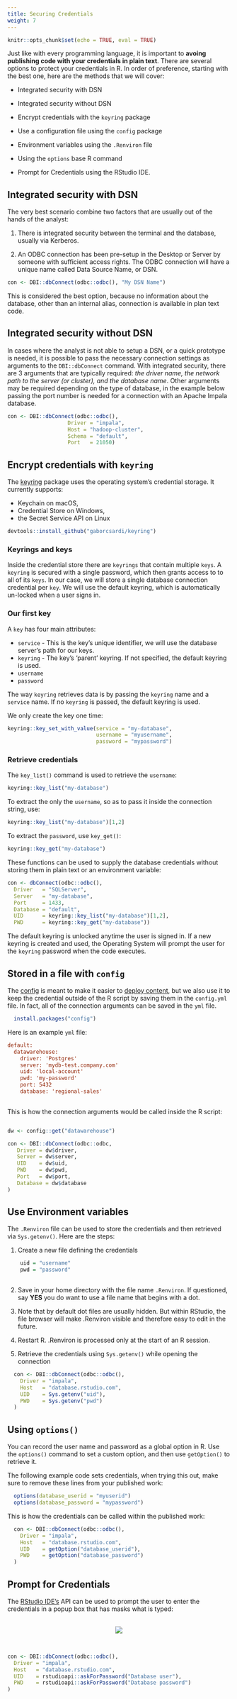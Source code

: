 ```yaml
---
title: Securing Credentials
weight: 7
---
```


```r
knitr::opts_chunk$set(echo = TRUE, eval = TRUE)
```

Just like with every programming language, it is important to **avoing publishing code with your credentials in plain text**.  There are several options to protect your credentials in R.  In order of preference, starting with the best one, here are the methods that we will cover:

- Integrated security with DSN

- Integrated security without DSN

- Encrypt credentials with the `keyring` package

- Use a configuration file using the `config` package

- Environment variables using the `.Renviron` file

- Using the `options` base R command

- Prompt for Credentials using the RStudio IDE.

## Integrated security with DSN

The very best scenario combine two factors that are usually out of the hands of the analyst:

1. There is integrated security between the terminal and the database, usually via Kerberos.

1. An ODBC connection has been pre-setup in the Desktop or Server by someone with sufficient access rights.  The ODBC connection will have a unique name called Data Source Name, or DSN.

```r
con <- DBI::dbConnect(odbc::odbc(), "My DSN Name")

```

This is considered the best option, because no information about the database, other than an internal alias, connection is available in plan text code. 

## Integrated security without DSN

In cases where the analyst is not able to setup a DSN, or a quick prototype is needed, it is possible to pass the necessary connection settings as arguments to the `DBI::dbConnect` command.  With integrated security, there are 3 arguments that are typically required: *the driver name, the network path to the server (or cluster), and the database name*. Other arguments may be required depending on the type of database, in the example below passing the port number is needed for a connection with an Apache Impala database.

```r
con <- DBI::dbConnect(odbc::odbc(),
                   Driver = "impala", 
                   Host = "hadoop-cluster",
                   Schema = "default",
                   Port   = 21050)
```


## Encrypt credentials with `keyring`

The [keyring](https://github.com/gaborcsardi/keyring) package uses the operating system's credential storage. It currently supports:

- Keychain on macOS,
- Credential Store on Windows,
- the Secret Service API on Linux


```r
devtools::install_github("gaborcsardi/keyring")
```

### Keyrings and keys

Inside the credential store there are `keyrings` that contain multiple `keys`.  A `keyring` is secured with a single password, which then grants access to to all of its `keys`.  In our case, we will store a single database connection credential per `key`. We will use the default keyring, which is automatically un-locked when a user signs in.

### Our first key

A `key` has four main attributes:

- `service` - This is the key's unique identifier, we will use the database server's path for our keys.
- `keyring` - The key's 'parent' keyring. If not specified, the default keyring is used.
- `username`
- `password` 

The way `keyring` retrieves data is by passing the `keyring` name and a `service` name. If no `keyring` is passed, the default keyring is used.

We only create the key one time:

```r
keyring::key_set_with_value(service = "my-database", 
                            username = "myusername", 
                            password = "mypassword")
```

### Retrieve credentials

The `key_list()` command is used to retrieve the `username`:

```r
keyring::key_list("my-database")
```

To extract the only the `username`, so as to pass it inside the connection string, use:

```r
keyring::key_list("my-database")[1,2]
```

To extract the `password`, use `key_get()`:

```r
keyring::key_get("my-database")
```

These functions can be used to supply the database credentials without storing them in plain text or an environment variable:

```r
con <- dbConnect(odbc::odbc(), 
  Driver   = "SQLServer",
  Server   = "my-database",
  Port     = 1433,
  Database = "default",
  UID      = keyring::key_list("my-database")[1,2],
  PWD      = keyring::key_get("my-database"))
```

The default keyring is unlocked anytime the user is signed in. If a new keyring is created and used, the Operating System will prompt the user for the `keyring` password when the code executes.

## Stored in a file with `config`

The [config](https://github.com/rstudio/config) is meant to make it easier to [deploy content](/deployment/#deploying-with-config-package), but we also use it to keep the credential outside of the R script by saving them in the `config.yml` file.  In fact, all of the connection arguments can be saved in the `yml` file.


```r
  install.packages("config")
```

Here is an example `yml` file:

```ini
default:
  datawarehouse:
    driver: 'Postgres' 
    server: 'mydb-test.company.com'
    uid: 'local-account'
    pwd: 'my-password'  
    port: 5432
    database: 'regional-sales'
 
```

This is how the connection arguments would be called inside the R script:

```r

dw <- config::get("datawarehouse")

con <- DBI::dbConnect(odbc::odbc,
   Driver = dw$driver,
   Server = dw$server,
   UID    = dw$uid,
   PWD    = dw$pwd,
   Port   = dw$port,
   Database = dw$database
)
```


## Use Environment variables

The `.Renviron` file can be used to store the credentials and then retrieved via `Sys.getenv()`.  Here are the steps:

1. Create a new file defining the credentials

```r
    
    uid = "username"
    pwd = "password"
    
```
2. Save in your home directory with the file name `.Renviron`. If questioned, say **YES** you do want to use a file name that begins with a dot.

3. Note that by default dot files are usually hidden. But within RStudio, the file browser will make .Renviron visible and therefore easy to edit in the future.

4. Restart R. .Renviron is processed only at the start of an R session.

5. Retrieve the credentials using `Sys.getenv()` while opening the connection
```r
  con <- DBI::dbConnect(odbc::odbc(),
    Driver = "impala", 
    Host   = "database.rstudio.com",
    UID    = Sys.getenv("uid"),
    PWD    = Sys.getenv("pwd")
  )
```

## Using `options()`

You can record the user name and password as a global option in R. Use the `options()` command to set a custom option, and then use `getOption()` to retrieve it.

The following example code sets credentials, when trying this out, make sure to remove these lines from your published work:

```r
  options(database_userid = "myuserid")
  options(database_password = "mypassword")
```

This is how the credentials can be called within the published work:

```r
  con <- DBI::dbConnect(odbc::odbc(),
    Driver = "impala", 
    Host   = "database.rstudio.com",
    UID    = getOption("database_userid"),
    PWD    = getOption("database_password")
  )
```

## Prompt for Credentials

The [RStudio IDE's](https://www.rstudio.com/products/rstudio/) API can be used to prompt the user to enter the credentials in a popup box that has masks what is typed:

<br/>
  <center><img src="/securing-credentials/prompt.png"> </center>
<br/>


```r
con <- DBI::dbConnect(odbc::odbc(),
  Driver = "impala", 
  Host   = "database.rstudio.com",
  UID    = rstudioapi::askForPassword("Database user"),
  PWD    = rstudioapi::askForPassword("Database password")
)
```



